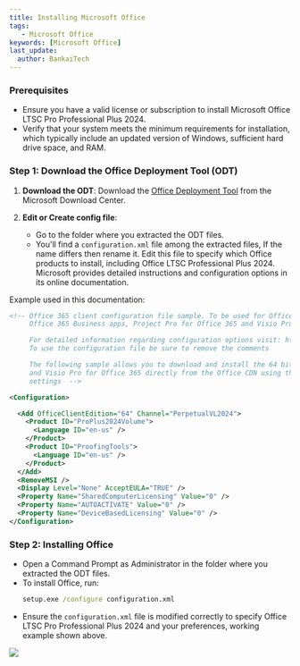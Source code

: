 ```yaml
---
title: Installing Microsoft Office
tags:
   - Microsoft Office
keywords: [Microsoft Office]
last_update:
  author: BankaiTech
---
```


### Prerequisites

- Ensure you have a valid license or subscription to install Microsoft Office LTSC Pro Professional Plus 2024.
- Verify that your system meets the minimum requirements for installation, which typically include an updated version of Windows, sufficient hard drive space, and RAM.

### Step 1: Download the Office Deployment Tool (ODT)

1. **Download the ODT**: Download the [Office Deployment Tool](https://www.microsoft.com/en-us/download/details.aspx?id=49117) from the Microsoft Download Center.
   
2. **Edit or Create config file**:
   - Go to the folder where you extracted the ODT files.
   - You'll find a `configuration.xml` file among the extracted files, If the name differs then rename it. Edit this file to specify which Office products to install, including Office LTSC Professional Plus 2024. Microsoft provides detailed instructions and configuration options in its online documentation.

Example used in this documentation:
```xml
<!-- Office 365 client configuration file sample. To be used for Office 365 ProPlus apps, 
     Office 365 Business apps, Project Pro for Office 365 and Visio Pro for Office 365. 

     For detailed information regarding configuration options visit: http://aka.ms/ODT. 
     To use the configuration file be sure to remove the comments

     The following sample allows you to download and install the 64 bit version of the Office 365 ProPlus apps 
     and Visio Pro for Office 365 directly from the Office CDN using the Current Channel
     settings  -->

<Configuration>

  <Add OfficeClientEdition="64" Channel="PerpetualVL2024">
    <Product ID="ProPlus2024Volume">
      <Language ID="en-us" />
    </Product>
    <Product ID="ProofingTools">
      <Language ID="en-us" />
    </Product>
  </Add>
  <RemoveMSI />
  <Display Level="None" AcceptEULA="TRUE" />
  <Property Name="SharedComputerLicensing" Value="0" />
  <Property Name="AUTOACTIVATE" Value="0" />
  <Property Name="DeviceBasedLicensing" Value="0" />
</Configuration>
```

### Step 2: Installing Office
   - Open a Command Prompt as Administrator in the folder where you extracted the ODT files.
   - To install Office, run:
     ```cmd
     setup.exe /configure configuration.xml
     ```
   - Ensure the `configuration.xml` file is modified correctly to specify Office LTSC Pro Professional Plus 2024 and your preferences, working example shown above.

<a href="https://www.buymeacoffee.com/BankaiTech"><img src="https://img.buymeacoffee.com/button-api/?text=Buy me a beer&emoji=🍺&slug=BankaiTech&button_colour=FFDD00&font_colour=000000&font_family=Cookie&outline_colour=000000&coffee_colour=ffffff" /></a>
